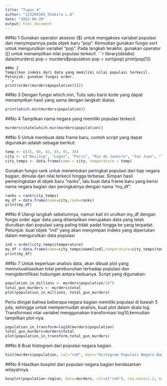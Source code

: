 ---
title: "Tugas 4"
author: "123200165_Shakira L.A"
date: "2022-09-20"
output: html_document
---

##No 1
Gunakan operator aksesor ($) untuk mengakses variabel populasi dan menyimpannya pada objek baru “pop”. Kemudian gunakan fungsi sort untuk mengurutkan variabel “pop”. Pada langkah terakhir, gunakan operator ([) untuk menampilkan nilai populasi terkecil.
```{r}
library(dslabs)
data(murders)
pop = murders$population
pop = sort(pop)
print(pop[1])
```
##No 2
Tampilkan indeks dari data yang memiliki nilai populasi terkecil. Petunjuk: gunakan fungsi order.
```{r}
print(order(murders$population)[1])
```
##No 3
Dengan fungsi which.min, Tulis satu baris kode yang dapat menampilkan hasil yang sama dengan langkah diatas. 
```{r}
print(which.min(murders$population))
```
##No 4
Tampilkan nama negara yang memiliki populasi terkecil.
```{r}
murders$state[which.min(murders$population)]
```
##No 5
Untuk membuat data frame baru, contoh script yang dapat digunakan adalah sebagai berikut: 
```{r}
temp <- c(35, 88, 42, 84, 81, 30)
city <- c("Beijing", "Lagos", "Paris", "Rio de Janeiro", "San Juan", "Toronto")
city_temps <- data.frame(name = city, temperature = temp)
```
Gunakan fungsi rank untuk menentukan peringkat populasi dari tiap negara bagian, dimulai dari nilai terkecil hingga terbesar. Simpan hasil pemeringkatan di objek baru “ranks”, lalu buat data frame baru yang berisi nama negara bagian dan peringkatnya dengan nama “my_df”.
```{r}
ranks = rank(city_temps)
my_df = data.frame(name=city,rank=ranks)
print(my_df)
```
##No 6
Ulangi langkah sebelumnya, namun kali ini urutkan my_df dengan fungsi order agar data yang ditampilkan merupakan data yang telah diurutkan dari populasi yang paling tidak padat hingga ke yang terpadat. 
Petunjuk: buat objek “ind” yang akan menyimpan indeks yang diperlukan dalam mengurutkan data populasi
```{r}
ind = order(city_temps$temperature)
my_df = data.frame(name=city_temps$name[ind],temperature=city_temps$temperature[ind])
print(my_df)
```
##No 7
Untuk keperluan analisis data, akan dibuat plot yang memvisualisasikan total pembunuhan terhadap populasi dan mengidentifikasi hubungan antara keduanya. Script yang digunakan:
```{r}
population_in_millions <- murders$population/10^6
total_gun_murders <- murders$total
plot(population_in_millions, total_gun_murders)
```
Perlu diingat bahwa beberapa negara bagian memiliki populasi di bawah 5 juta, sehingga untuk mempermudah analisis, buat plot dalam skala log. Transformasi nilai variabel menggunakan transformasi log10,kemudian tampilkan plot-nya. 
```{r}
population_in_transform=log10(murders$population)
total_gun_murders=murders$total
plot(population_in_transform,total_gun_murders)
```
##No 8
 Buat histogram dari populasi negara bagian.
```{r}
hist(murders$population, col="red", main="Histogram Populasi Negara Bagian", xlab="Population")
```
##No 9
Hasilkan boxplot dari populasi negara bagian berdasarkan wilayahnya.
```{r}
boxplot(population~region, data=murders, col=c("red"), cex.main=1.2, main="BOXPLOT Populasi Negara berdasarkan wilayah")
```

 